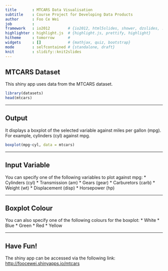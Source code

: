 ```yaml
---
title       : MTCARS Data Visualisation
subtitle    : Course Project for Developing Data Products
author      : Foo Ce Wei
job         : 
framework   : io2012        # {io2012, html5slides, shower, dzslides, ...}
highlighter : highlight.js  # {highlight.js, prettify, highlight}
hitheme     : tomorrow      # 
widgets     : []            # {mathjax, quiz, bootstrap}
mode        : selfcontained # {standalone, draft}
knit        : slidify::knit2slides
---
```


## MTCARS Dataset
This shiny app uses data from the MTCARS dataset.
```r
library(datasets)
head(mtcars)
```

---

## Output
It displays a boxplot of the selected variable against miles per gallon (mpg).
For example, cylinders (cyl) against mpg.

```r
boxplot(mpg~cyl, data = mtcars)
```

---

## Input Variable
You can specify one of the following variables to plot against mpg:
* Cylinders (cyl)
* Transmission (am)
* Gears (gear)
* Carburetors (carb)
* Weight (wt)
* Displacement (disp)
* Horsepower (hp)

---

## Boxplot Colour
You can also specify one of the following colours for the boxplot:
* White
* Blue
* Green
* Red
* Yellow

---

## Have Fun!
The shiny app can be accessed via the following link:
[http://foocewei.shinyapps.io/mtcars](http://foocewei.shinyapps.io/mtcars)
